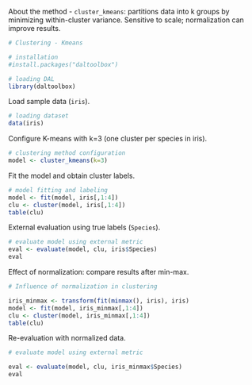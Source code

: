 About the method
- `cluster_kmeans`: partitions data into k groups by minimizing within-cluster variance. Sensitive to scale; normalization can improve results.

```r
# Clustering - Kmeans

# installation 
#install.packages("daltoolbox")

# loading DAL
library(daltoolbox)  
```

Load sample data (`iris`).
```r
# loading dataset
data(iris)
```

Configure K-means with k=3 (one cluster per species in iris).
```r
# clustering method configuration
model <- cluster_kmeans(k=3)
```

Fit the model and obtain cluster labels.
```r
# model fitting and labeling
model <- fit(model, iris[,1:4])
clu <- cluster(model, iris[,1:4])
table(clu)
```

External evaluation using true labels (`Species`).
```r
# evaluate model using external metric
eval <- evaluate(model, clu, iris$Species)
eval
```


Effect of normalization: compare results after min-max.
```r
# Influence of normalization in clustering

iris_minmax <- transform(fit(minmax(), iris), iris)
model <- fit(model, iris_minmax[,1:4])
clu <- cluster(model, iris_minmax[,1:4])
table(clu)
```

Re-evaluation with normalized data.
```r
# evaluate model using external metric

eval <- evaluate(model, clu, iris_minmax$Species)
eval
```

